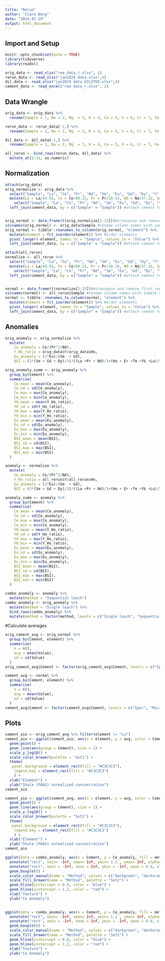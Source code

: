 ```yaml
---
title: "Rerun"
author: "Clara Wong"
date: "2024-01-29"
output: html_document
---
```


## Import and Setup

```r
knitr::opts_chunk$set(echo = TRUE)
library(tidyverse)
library(readxl)
```

```r
orig_data <- read_xlsx("ree_data_r.xlsx", 1)
rerun_data <- read_xlsx("jan2024 data.xlsx",4)
dil_data <- read_xlsx("jan2024 data DILUTED.xlsx",4)
cement_data <- read_excel("ree_data_r.xlsx", 2)
```

## Data Wrangle

```r
orig_data <- orig_data %>%
  rename(Sample = 1, Na = 2, Mg  = 3, K = 4, Ca = 5, V = 6, Cr = 7, Fe = 8, Mn = 9, Cu = 10, Zn = 11, Rb = 12, Sr = 13, Y = 14, Mo = 15, Ba = 16, La = 17, Ce = 18, Pr = 19, Nd = 20, Sm = 21, Eu = 22, Gd = 23, Dy = 24, Ho = 25, Er = 26, Tm = 27, Yb = 28, Lu = 29, Pb = 30, U = 31)

rerun_data <- rerun_data[-1,] %>%
  rename(Sample = 1, Na = 2, Mg  = 3, K = 4, Ca = 5, V = 6, Cr = 7, Fe = 8, Mn = 9, Cu = 10, Zn = 11, Rb = 12, Sr = 13, Y = 14, Mo = 15, Ba = 16, La = 17, Ce = 18, Pr = 19, Nd = 20, Sm = 21, Eu = 22, Gd = 23, Dy = 24, Ho = 25, Er = 26, Tm = 27, Yb = 28, Lu = 29, Pb = 30, U = 31)

dil_data <- dil_data[-1,] %>%
  rename(Sample = 1, Na = 2, Mg  = 3, K = 4, Ca = 5, V = 6, Cr = 7, Fe = 8, Mn = 9, Cu = 10, Zn = 11, Rb = 12, Sr = 13, Y = 14, Mo = 15, Ba = 16, La = 17, Ce = 18, Pr = 19, Nd = 20, Sm = 21, Eu = 22, Gd = 23, Dy = 24, Ho = 25, Er = 26, Tm = 27, Yb = 28, Lu = 29, Pb = 30, U = 31)

all_rerun <- bind_rows(rerun_data, dil_data) %>%
  mutate_at(2:31, as.numeric)
```

## Normalization

```r
attach(orig_data)
orig_normalize <- orig_data %>%
  select("Sample", "La", "Ce", "Pr", "Nd", "Sm", "Eu", "Gd", "Dy", "Y", "Ho", "Er", "Tm", "Yb", "Lu") %>% #filter out non REY elements
  mutate(La = La/44.56, Ce = Ce/88.25, Pr = Pr/10.15, Nd = Nd/37.32, Sm = Sm/6.884, Eu = Eu/1.215, Gd = Gd/6.043, Dy = Dy/5.325, Y = Y/27.31, Ho = Ho/1.052, Er = Er/3.075, Tm = Tm/0.4510, Yb = Yb/3.012, Lu = Lu/0.4386) %>% #normalize values using PAAS data from Pourmand et al. 2012
    select("Sample", "La", "Ce", "Pr", "Nd", "Sm", "Eu", "Gd", "Dy", "Y", "Ho", "Er", "Tm", "Yb", "Lu") %>% #filter out non normalized values
  left_join(cement_data, by = c("Sample" = "Sample")) #attach cement to each observation


orig_normal <- data.frame(t(orig_normalize[2:15]))#transpose and remove first row containing sample names and cement row
colnames(orig_normal) <- orig_data$Sample #rename column names with sample names
orig_normal <- tibble::rownames_to_column(orig_normal, "element") %>%
  mutate(element = fct_inorder(element)) %>% #order elements
  pivot_longer(-element, names_to = "Sample", values_to = "Value") %>% #pivot data to have each element value as observation
  left_join(cement_data, by = c("Sample" = "Sample")) #attach cement to each observation
```

```r
attach(all_rerun)
normalize <- all_rerun %>%
  select("Sample", "La", "Ce", "Pr", "Nd", "Sm", "Eu", "Gd", "Dy", "Y", "Ho", "Er", "Tm", "Yb", "Lu") %>% #filter out non REY elements
  mutate(La = La/44.56, Ce = Ce/88.25, Pr = Pr/10.15, Nd = Nd/37.32, Sm = Sm/6.884, Eu = Eu/1.215, Gd = Gd/6.043, Dy = Dy/5.325, Y = Y/27.31, Ho = Ho/1.052, Er = Er/3.075, Tm = Tm/0.4510, Yb = Yb/3.012, Lu = Lu/0.4386) %>% #normalize values using PAAS data from Pourmand et al. 2012
    select("Sample", "La", "Ce", "Pr", "Nd", "Sm", "Eu", "Gd", "Dy", "Y", "Ho", "Er", "Tm", "Yb", "Lu") %>% #filter out non normalized values
  left_join(cement_data, by = c("Sample" = "Sample")) #attach cement to each observation


normal <- data.frame(t(normalize[2:15]))#transpose and remove first row containing sample names and cement row
colnames(normal) <- all_rerun$Sample #rename column names with sample names
normal <- tibble::rownames_to_column(normal, "element") %>%
  mutate(element = fct_inorder(element)) %>% #order elements
  pivot_longer(-element, names_to = "Sample", values_to = "Value") %>% #pivot data to have each element value as observation
  left_join(cement_data, by = c("Sample" = "Sample")) #attach cement to each observation
```

## Anomalies

```r
orig_anomaly <- orig_normalize %>%
  mutate(
    Ce_anomaly = Ce/(Pr^2/Nd),
    Y_Ho_ratio = orig_data$Y/orig_data$Ho,
    Eu_anomaly = (2*Eu)/(Sm  + Gd),
    BSI = (2*(Sm + Gd + Dy)/3)/((La +Pr + Nd)/3+(Ho + Er +Tm +Yb +Lu)/5))

orig_anomaly_summ <- orig_anomaly %>%
  group_by(Cement) %>%
  summarise(
    Ce_mean = mean(Ce_anomaly),
    Ce_sd = sd(Ce_anomaly),
    Ce_max = max(Ce_anomaly),
    Ce_min = min(Ce_anomaly),
    YH_mean = mean(Y_Ho_ratio),
    YH_sd = sd(Y_Ho_ratio),
    YH_max = max(Y_Ho_ratio),
    YH_min = min(Y_Ho_ratio),
    Eu_mean = mean(Eu_anomaly),
    Eu_sd = sd(Eu_anomaly),
    Eu_max = max(Eu_anomaly),
    Eu_min = min(Eu_anomaly),
    BSI_mean = mean(BSI),
    BSI_sd = sd(BSI),
    BSI_max = max(BSI),
    BSI_min = min(BSI)
  )
```

```r
anomaly <- normalize %>%
  mutate(
    Ce_anomaly = Ce/(Pr^2/Nd),
    Y_Ho_ratio = all_rerun$Y/all_rerun$Ho,
    Eu_anomaly = (2*Eu)/(Sm  + Gd),
    BSI = (2*(Sm + Gd + Dy)/3)/((La +Pr + Nd)/3+(Ho + Er +Tm +Yb +Lu)/5)) 

anomaly_summ <- anomaly %>%
  group_by(Cement) %>%
  summarise(
    Ce_mean = mean(Ce_anomaly),
    Ce_sd = sd(Ce_anomaly),
    Ce_max = max(Ce_anomaly),
    Ce_min = min(Ce_anomaly),
    YH_mean = mean(Y_Ho_ratio),
    YH_sd = sd(Y_Ho_ratio),
    YH_max = max(Y_Ho_ratio),
    YH_min = min(Y_Ho_ratio),
    Eu_mean = mean(Eu_anomaly),
    Eu_sd = sd(Eu_anomaly),
    Eu_max = max(Eu_anomaly),
    Eu_min = min(Eu_anomaly),
    BSI_mean = mean(BSI),
    BSI_sd = sd(BSI),
    BSI_max = max(BSI),
    BSI_min = min(BSI)
  )
```

```r
combo_anomaly <- anomaly %>%
  mutate(method = "Sequential leach")
combo_anomaly <- orig_anomaly %>%
  mutate(method = "Single leach") %>%
  bind_rows(combo_anomaly) %>%
  mutate(method = factor(method, levels = c("Single leach", "Sequential leach")))
```

#Calculate averages

```r
orig_cement_avg <- orig_normal %>%
  group_by(Cement, element) %>%
  summarise(
    n = n(),
    avg = mean(Value),
    sd = sd(Value)
  )
orig_cement_avg$Cement <- factor(orig_cement_avg$Cement, levels = c("Spar", "Microspar", "Manganese", "Micrite", "Micrite (SSF)", "Micrite (spicule)", "Microbial", "Microbial (SSF)", "Laminar Microbial", "Laminar Microbial (Strom)", "Laminar Microbial (sponge)", "Laminar Calcrete"))
```

```r
cement_avg <- normal %>%
  group_by(Cement, element) %>%
  summarise(
    n = n(),
    avg = mean(Value),
    sd = sd(Value)
  )
cement_avg$Cement <- factor(cement_avg$Cement, levels = c("Spar", "Microspar", "Manganese", "Micrite", "Micrite (SSF)", "Micrite (spicule)", "Microbial", "Microbial (SSF)", "Laminar Microbial", "Laminar Microbial (Strom)", "Laminar Microbial (sponge)", "Laminar Calcrete", "Micrite Above", "Micrite Below"))
```

## Plots
``` r
cement_aio <- orig_cement_avg %>% filter(element != "Lu")
cement_aio <- ggplot(cement_aio, aes(x = element, y = avg, color = Cement)) + 
  geom_point() +
  geom_line(aes(group = Cement), size = 1) +
  scale_y_log10() +
  scale_color_brewer(palette = "Set1") +
  theme(
   panel.background = element_rect(fill = "#C3C3C3"),
    legend.key = element_rect(fill = "#C3C3C3")
    ) +
  xlab("Element") +
  ylab("Shale (PAAS) normalized concentration")
cement_aio
```

``` r
cement_aio <- ggplot(cement_avg, aes(x = element, y = avg, color = Cement)) + 
  geom_point() +
  geom_line(aes(group = Cement), size = 1) +
  scale_y_log10() +
  scale_color_brewer(palette = "Set1") +
  theme(
   panel.background = element_rect(fill = "#C3C3C3"),
    legend.key = element_rect(fill = "#C3C3C3")
    ) +
  xlab("Element") +
  ylab("Shale (PAAS) normalized concentration")
cement_aio
```

```r
ggplot(data = combo_anomaly, aes(x = Cement, y = Ce_anomaly, fill = method, color = method)) +
  annotate("rect", xmin= -Inf, xmax= Inf, ymin= 1.2 , ymax= Inf, alpha=0.2, fill="red") +
  annotate("rect", xmin = -Inf, xmax = Inf, ymin = -Inf, ymax = 0.8, alpha = 0.2, fill = "blue") +
  geom_boxplot() +
  scale_color_manual(name = "Method", values = c("darkgreen", "darkorange3")) +
  scale_fill_brewer(name = "Method", palette = "Set2") +
  geom_hline(yintercept = 0.8, color = "blue") +
  geom_hline(yintercept = 1.2, color = "red") +
  xlab("Texture") +
  ylab("Ce Anomaly")
  
```

```r
ggplot(data = combo_anomaly, aes(x = Cement, y = Ce_anomaly, fill = method, color = method)) +
  annotate("rect", xmin= -Inf, xmax= Inf, ymin= 1.2 , ymax= Inf, alpha=0.2, fill="red") +
  annotate("rect", xmin = -Inf, xmax = Inf, ymin = -Inf, ymax = 0.8, alpha = 0.2, fill = "blue") +
  geom_boxplot() +
  scale_color_manual(name = "Method", values = c("darkgreen", "darkorange3")) +
  scale_fill_brewer(name = "Method", palette = "Set2") +
  geom_hline(yintercept = 0.8, color = "blue") +
  geom_hline(yintercept = 1.2, color = "red") +
  xlab("Texture") +
  ylab("Ce Anomaly")
  
```